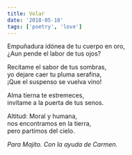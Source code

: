 ```yaml
---
title: Volar
date: '2018-05-18'
tags: ['poetry', 'love']
---
```


<div className="italic">
Empuñadura idónea de tu cuerpo en oro,<br/>
¿Aun pende el labor de tus ojos?<br/>

Recítame el sabor de tus sombras,<br/>
yo dejare caer tu pluma serafina,<br/>
¡Que el suspenso se vuelva vino!<br/>

Alma tierna te estremeces,<br/>
invítame a la puerta de tus senos.<br/>

Altitud: Moral y humana,<br/>
nos encontramos en la tierra,<br/>
pero partimos del cielo.<br/>
</div>

*Para Majito. Con la ayuda de Carmen.*